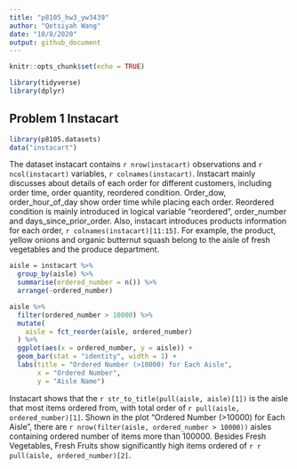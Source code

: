 ```yaml
---
title: "p8105_hw3_yw3439"
author: "Qetsiyah Wang"
date: "10/8/2020"
output: github_document
---
```


```r
knitr::opts_chunk$set(echo = TRUE)

library(tidyverse)
library(dplyr)
```


## Problem 1 Instacart

```r

library(p8105.datasets)
data("instacart")

```
  The dataset instacart contains `r nrow(instacart)` observations and `r ncol(instacart)` variables, `r colnames(instacart)`. Instacart mainly discusses about details of each order for different customers, including order time, order quantity, reordered condition. Order_dow, order_hour_of_day show order time while placing each order. Reordered condition is mainly introduced in logical variable "reordered", order_number and days_since_prior_order. Also, instacart introduces products information for each order, `r colnames(instacart)[11:15]`. For example, the product, yellow onions and organic butternut squash belong to the aisle of fresh vegetables and the produce department.
  
```r

aisle = instacart %>%
  group_by(aisle) %>%
  summarise(ordered_number = n()) %>%
  arrange(-ordered_number)

aisle %>%
  filter(ordered_number > 10000) %>%
  mutate(
    aisle = fct_reorder(aisle, ordered_number)
  ) %>%
  ggplot(aes(x = ordered_number, y = aisle)) +
  geom_bar(stat = "identity", width = 1) +
  labs(title = "Ordered Number (>10000) for Each Aisle",
       x = "Ordered Number",
       y = "Aisle Name")

```

   Instacart shows that the `r str_to_title(pull(aisle, aisle)[1])` is the aisle that most items ordered from, with total order of `r pull(aisle, ordered_number)[1]`. Shown in the plot "Ordered Number (>10000) for Each Aisle", there are `r nrow(filter(aisle, ordered_number > 10000))` aisles containing ordered number of items more than 100000. Besides Fresh Vegetables, Fresh Fruits show significantly high items ordered of `r r pull(aisle, ordered_number)[2]`.










